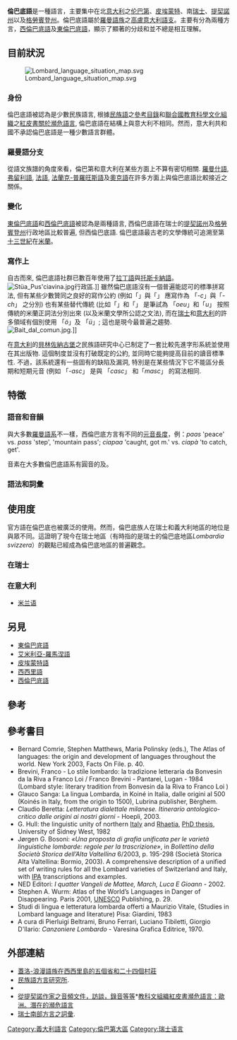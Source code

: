 {{roughtranslation|time=2020-03-25T11:59:44+00:00}}
{{noteTA
|G1=Country}}
{{language
|name=倫巴底語
|nativename=Lombard, Lumbaart
|states=[[意大利|意大利]]、[[瑞士|瑞士]]
|region=[[倫巴底|倫巴底]]
|speakers=350萬
|ref=<ref name="ReferenceA">[[La_lingua_italiana,_i_dialetti_e_le_lingue_straniere|La lingua italiana, i dialetti e le lingue straniere]] "https://web.archive.org/web/20121016225316/http://www3.istat.it/salastampa/comunicati/non_calendario/20070420_00/testointegrale.pdf "2007</ref>
|date=2006年
|familycolor=Indo-European
|fam1=[[印歐語系|印歐語系]]
|fam2=[[意大利語族|意大利語族]]
|fam3=[[羅曼語族|羅曼語族]]
|fam4=[[意大利-西羅曼語支|意大利-西羅曼語支]]
|fam5=Western
|fam6=[[高盧伊比利亞語支|高盧伊比利亞語支]]
|fam7=[[高盧羅曼語支|高盧羅曼語支]]
|fam8=[[高盧意大利語支|高盧意大利語支]]
|nation=
|minority={{flag|Italy|name=意大利}}[[File:Flag_of_Lombardy.svg|22px]][[倫巴底大區|倫巴底大區]]（2016<ref> "http://www.lombardiaquotidiano.com/comunicato/la-lombardia-ha-una-nuova-legge-sulla-cultura-pilastri-identit%C3%A0-valorizzazione-del"</ref>）
|agency=
|iso2=roa|iso3=lmo
|vitality=d
}}
'''倫巴底語'''是一種語言，主要集中在北[[意大利|意大利]]之[[伦巴第|伦巴第]]、[[皮埃蒙特|皮埃蒙特]]、南[[瑞士|瑞士]]、[[提契諾州|提契諾州]]以及[[格勞賓登州|格勞賓登州]]。倫巴底語屬於[[羅曼語族|羅曼語族]]之[[高盧意大利語支|高盧意大利語支]]。主要有分為兩種方言，[[西倫巴底語|西倫巴底語]]及[[東倫巴底語|東倫巴底語]]，顯示了顯著的分歧和並不總是相互理解。

== 目前狀況 ==
[[File:Lombard_language_situation_map.svg|thumb]]

=== 身份 ===
倫巴底語被認為是少數民族語言, 根據[[民族語|民族語]]之[http://www.ethnologue.com 參考目錄]{{Wayback|url=http://www.ethnologue.com/ |date=20111013215305 }}和[[聯合國教育科學文化組織|聯合國教育科學文化組織]]之[http://www.helsinki.fi/~tasalmin/europe_index.html 紅皮書關於瀕危語言]{{WebCite|url=https://www.webcitation.org/6BcWrxyVD?url=http://www.helsinki.fi/~tasalmin/europe_index.html |date=20121023043516 |dateformat=iso }}, 倫巴底語在結構上與意大利不相同。然而，意大利共和國不承認倫巴底語是一種少數語言群體。

=== 羅曼語分支 ===
從語文族譜的角度來看，倫巴第和意大利在某些方面上不算有密切相關. [[羅曼什語|羅曼什語]], [[弗留利語|弗留利語]], [[法語|法語]], [[法蘭克-普羅旺斯語|法蘭克-普羅旺斯語]]及[[奧克語|奧克語]]在許多方面上與倫巴底語比較接近之關係。 

=== 變化 ===
[[東倫巴底語|東倫巴底語]]和[[西倫巴底語|西倫巴底語]]被認為是兩種語言, 西倫巴底語在瑞士的[[提契諾州|提契諾州]]及[[格勞賓登州|格勞賓登州]]行政地區比較普遍, 但西倫巴底語. 倫巴底語最古老的文學傳統可追溯至第[[十三世紀|十三世紀]]在[[米蘭|米蘭]]。

=== 寫作上 ===
自古而來, 倫巴底語社群已數百年使用了[[拉丁語|拉丁語]]與[[托斯卡納語|托斯卡納語]]。
[[File:Stüa_Pus'ciavina.jpg|thumb]]行政區.]]
雖然倫巴底語沒有一個普遍能認可的標準拼寫法, 但有某些少數贊同之良好的寫作公約 (例如「{{IPA|[ʧ]}}」與「{{IPA|[k]}}」 應寫作為 「''-c''」與「''-ch''」 之分別) 也有某些替代傳統 (比如「{{IPA|[ø]}}」和「{{IPA|[y]}}」 是筆試為 「''oeu''」和「''u''」 按照傳統的米蘭正詞法分別出來 (以及米蘭文學所公認之文法), 而在[[瑞士|瑞士]]和[[意大利|意大利]]的許多領域有個別使用 「''ö''」及 「''ü''」; 這也是現今最普遍之趨勢.
[[File:Bait_dal_comun.jpg|thumb]].]]

在[[意大利|意大利]]的[[貝林佐納|貝林佐納古堡]]之民族語研究中心已制定了一套比較先進字形系統並使用在其出版物. 這個制度並沒有打破既定的公約, 並同時它能夠提高目前的讀音標準性. 不過，該系統還有一些固有的缺陷及漏洞, 特別是在某些情況下它不能區分長期和短期元音 (例如 「''-asc''」 是與 「''casc''」 {{IPA|[kaʃ]}} 和「''masc''」 {{IPA|[maːʃ]}} 的寫法相同.

== 特徵 ==
=== 語音和音韻 ===

與大多數[[羅曼語系|羅曼語系]]不一樣，西倫巴底方言有不同的[[元音長度|元音長度]]，例：''paas'' {{IPA|[paːs]}} 'peace' vs. ''pass'' {{IPA|[pas]}} 'step', 'mountain pass'; ''ciapaa'' {{IPA|[ʧaˈpaː]}} 'caught, got m.' vs. ''ciapà'' {{IPA|[ʧaˈpa]}} 'to catch, get'.

音素在大多數倫巴底語系有圓音的{{IPA|[[Close_front_rounded_vowel|[y]]]}}及{{IPA|[[Close-mid_front_rounded_vowel|[ø]]]}}。

=== 語法和詞彙 ===

== 使用度 ==
官方語在倫巴底也被廣泛的使用。然而，倫巴底族人在瑞士和義大利地區的地位是與眾不同。這證明了現今在瑞士地區（有時指的是瑞士的倫巴底地區''Lombardia svizzera''）的觀點已經成為倫巴底地區的普遍觀念。

=== 在瑞士 ===
=== 在意大利===
* [[米兰方言|米兰语]]

== 另見 ==
* [[東倫巴底語|東倫巴底語]]
* [[艾米利亞-羅馬涅語|艾米利亞-羅馬涅語]]
* [[皮埃蒙特語|皮埃蒙特語]]
* [[西西里語|西西里語]]
* [[西倫巴底語|西倫巴底語]]

== 參考 ==
<references/>

== 參考書目 ==
* Bernard Comrie, Stephen Matthews, Maria Polinsky (eds.), The Atlas of languages: the origin and development of languages throughout the world. New York 2003, Facts On File. p. 40.
* Brevini, Franco - Lo stile lombardo: la tradizione letteraria da Bonvesin da la Riva a Franco Loi / Franco Brevini - Pantarei, Lugan - 1984 (Lombard style: literary tradition from Bonvesin da la Riva to Franco Loi )
* Glauco Sanga: La lingua Lombarda, in Koiné in Italia, dalle origini al 500 (Koinés in Italy, from the origin to 1500), Lubrina publisher, Bèrghem.
* Claudio Beretta: ''Letteratura dialettale milanese. Itinerario antologico-critico dalle origini ai nostri giorni'' - Hoepli, 2003.
* G. Hull: the linguistic unity of northern [[Italy|Italy]] and [[Rhaetia|Rhaetia]], [[PhD_thesis|PhD thesis]], University of Sidney West, 1982
* Jørgen G. Bosoni: ''«Una proposta di grafia unificata per le varietà linguistiche lombarde: regole per la trascrizione»'', in ''Bollettino della Società Storica dell’Alta Valtellina'' 6/2003, p. 195-298 (Società Storica Alta Valtellina: Bormio, 2003). A comprehensive description of a unified set of writing rules for all the Lombard varieties of Switzerland and Italy, with [[International_Phonetic_Alphabet|IPA]] transcriptions and examples.
* NED Editori: ''I quatter Vangeli de Mattee, March, Luca E Gioann'' - 2002.
* Stephen A. Wurm: Atlas of the World’s Languages in Danger of Disappearing. Paris 2001, [[UNESCO|UNESCO]] Publishing, p. 29.
* Studi di lingua e letteratura lombarda offerti a Maurizio Vitale, (Studies in Lombard language and literature) Pisa: Giardini, 1983
* A cura di Pierluigi Beltrami, Bruno Ferrari, Luciano Tibiletti, Giorgio D'Ilario: ''Canzoniere Lombardo'' - Varesina Grafica Editrice, 1970.

== 外部連結 ==
{{InterWiki|code=lmo|language=Lombard}}
* [https://web.archive.org/web/20070223164440/http://www.iti-itas.com/galloitalico/ 蓋洛-浪漫語族在西西里島的五個省和二十四個村莊]
* [https://web.archive.org/web/20060422040428/http://associazioni.provincia.so.it/idevv/ 民族語方言研究所].
* {{Ethnologue|lmo}} 
* [https://web.archive.org/web/20050305060240/http://www.rtsi.ch/scrittori/ 從提契諾作家之音頻文件，訪談，錄音等等]*[http://www.helsinki.fi/~tasalmin/europe_index.html#potentially 教科文組織紅皮書瀕危語言：歐洲。潛在的瀕危語言]{{WebCite|url=https://www.webcitation.org/6BcWrxyVD?url=http://www.helsinki.fi/~tasalmin/europe_index.html#potentially |date=20121023043516 |dateformat=iso }}
* [https://web.archive.org/web/20071112074808/http://www.ti.ch/decs/dc/cde/temi/vocabolario.asp 瑞士南部方言之詞彙].

{{羅曼語族}}

[[Category:義大利語言|Category:義大利語言]]
[[Category:倫巴第大區|Category:倫巴第大區]]
[[Category:瑞士语言|Category:瑞士语言]]